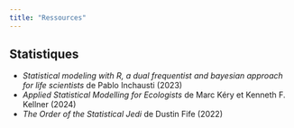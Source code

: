```yaml
---
title: "Ressources"
---
```


## Statistiques

- *Statistical modeling with R, a dual frequentist and bayesian approach for life scientists* de Pablo Inchausti (2023)
- *Applied Statistical Modelling for Ecologists* de Marc Kéry et Kenneth F. Kellner (2024)
- *The Order of the Statistical Jedi* de Dustin Fife (2022)
